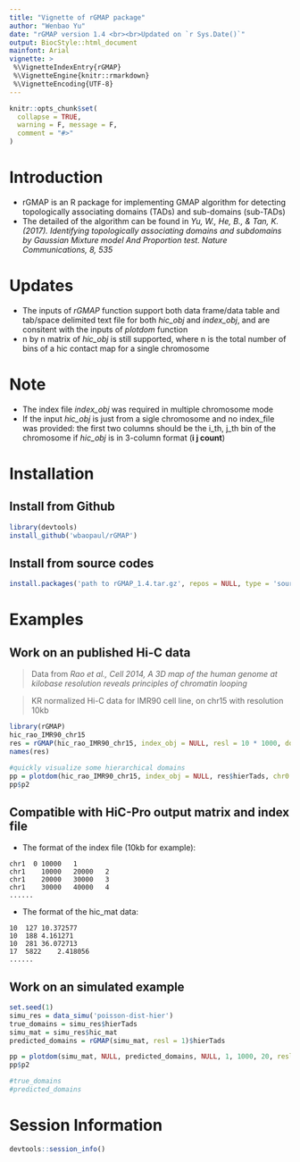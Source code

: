 ```yaml
---
title: "Vignette of rGMAP package"
author: "Wenbao Yu"
date: "rGMAP version 1.4 <br><br>Updated on `r Sys.Date()`"
output: BiocStyle::html_document
mainfont: Arial
vignette: >
 %\VignetteIndexEntry{rGMAP}
 %\VignetteEngine{knitr::rmarkdown}
 %\VignetteEncoding{UTF-8}
---
```


```r
knitr::opts_chunk$set(
  collapse = TRUE,
  warning = F, message = F,
  comment = "#>"
)
```

# Introduction
* rGMAP is an R package for implementing GMAP algorithm for detecting topologically associating domains (TADs) and sub-domains (sub-TADs)
* The detailed of the algorithm can be found in *Yu, W., He, B., & Tan, K. (2017). Identifying topologically associating domains and subdomains by Gaussian Mixture model And Proportion test. Nature Communications, 8, 535*

# Updates
* The inputs of *rGMAP* function support both data frame/data table and tab/space delimited text file for both *hic_obj* and *index_obj*, and are consitent with the inputs of *plotdom* function
* n by n matrix of *hic_obj* is still supported, where n is the total number of bins of a hic contact map for a single chromosome

# Note
* The index file *index_obj* was required in multiple chromosome mode
* If the input *hic_obj* is just from a sigle chromosome and no index_file was provided: the first two columns should be the i_th, j_th bin of the chromosome if *hic_obj* is in 3-column format (**i j count**)



# Installation
## Install from Github
```r
library(devtools)
install_github('wbaopaul/rGMAP')

```

## Install from source codes
```r

install.packages('path to rGMAP_1.4.tar.gz', repos = NULL, type = 'source')

```

# Examples
## Work on an published Hi-C data
> Data from *Rao et al., Cell 2014, A 3D map of the human genome at kilobase resolution reveals principles of chromatin looping*

> KR normalized Hi-C data for IMR90 cell line, on chr15 with resolution 10kb

```r
library(rGMAP)
hic_rao_IMR90_chr15   
res = rGMAP(hic_rao_IMR90_chr15, index_obj = NULL, resl = 10 * 1000, dom_order = 2)
names(res)

#quickly visualize some hierarchical domains
pp = plotdom(hic_rao_IMR90_chr15, index_obj = NULL, res$hierTads, chr0 = NULL, 5950, 6900, 30, 10000)
pp$p2

```


## Compatible with HiC-Pro output matrix and index file

* The format of the index file (10kb for example):

```
chr1  0 10000	1
chr1	10000	20000	2
chr1	20000	30000	3
chr1	30000	40000	4
......

```
  
* The format of the hic_mat data:

```
10	127	10.372577
10	188	4.161271
10	281	36.072713
17	5822	2.418056
......

```




## Work on an simulated example
```r
set.seed(1)
simu_res = data_simu('poisson-dist-hier')
true_domains = simu_res$hierTads
simu_mat = simu_res$hic_mat
predicted_domains = rGMAP(simu_mat, resl = 1)$hierTads

pp = plotdom(simu_mat, NULL, predicted_domains, NULL, 1, 1000, 20, resl = 1)
pp$p2

#true_domains
#predicted_domains


```


# Session Information
```r
devtools::session_info()
```
